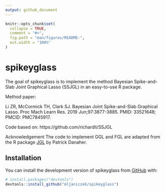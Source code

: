 ```yaml
---
output: github_document
---
```


<!-- README.md is generated from README.Rmd. Please edit that file -->

```r
knitr::opts_chunk$set(
  collapse = TRUE,
  comment = "#>",
  fig.path = "man/figures/README-",
  out.width = "100%"
)
```

# spikeyglass

<!-- badges: start -->
<!-- badges: end -->

The goal of spikeyglass is to implement the method Bayesian Spike-and-Slab Joint Graphical Lasso (SSJGL) in an easy-to-use R package. 

Method paper:

Li ZR, McCormick TH, Clark SJ. Bayesian Joint Spike-and-Slab Graphical Lasso. Proc Mach Learn Res. 2019 Jun;97:3877-3885. PMID: 33521648; PMCID: PMC7845917.

Code based on: 
https://github.com/richardli/SSJGL

Acknowledgement
The code to implement GGL and FGL are adapted from the R package [JGL](https://cran.r-project.org/web/packages/JGL/index.html) by Patrick Danaher.

## Installation

You can install the development version of spikeyglass from [GitHub](https://github.com/) with:

``` r
# install.packages("devtools")
devtools::install_github("mljaniczek/spikeyglass")
```



